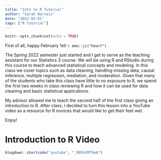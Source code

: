 ```yaml
---
title: "Into to R Tutorial"
author: "Sarah Narvaiz"
date: "2022-02-01"
tags: ["R tutorial"]
---
```


```r
knitr::opts_chunk$set(echo = TRUE)
```

First of all, happy February 1st! `r emo::ji("heart")`

The Spring 2022 semester just started and I get to serve as the teaching assistant for our Statistics 3 course. We will be using R and RStudio during this course to teach advanced statistical concepts and modeling. In this class we cover topics such as data cleaning, handling missing data, causal inference, multiple regression, mediation, and moderation. Given that many of the students who take this class have little to no exposure to R, we spend the first two weeks in class reviewing R and how it can be used for data cleaning and basic statistical applications. 

My advisor allowed me to teach the second half of the first class giving an introduction to R. After class, I decided to turn this lesson into a YouTube video as a resource for R novices that would like to get their feet wet. 

Enjoy! 

# Introduction to R Video

```r
blogdown::shortcode("youtube", "_RB5kVMThmA")

```


